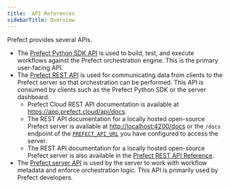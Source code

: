 ```yaml
---
title:  API References
sidebarTitle: Overview
---
```



Prefect provides several APIs. 

- The [Prefect Python SDK API](/2.10.21/api-ref/python/) is used to build, test, and execute workflows against the Prefect orchestration engine. This is the primary user-facing API.
- The [Prefect REST API](/2.10.21/api-ref/rest-api/) is used for communicating data from clients to the Prefect server so that orchestration can be performed. This API is consumed by clients such as the Prefect Python SDK or the server dashboard.
    -  Prefect Cloud REST API documentation is available at <a href="https://app.prefect.cloud/api/docs" target="_blank">https://app.prefect.cloud/api/docs</a>.
    - The REST API documentation for a locally hosted open-source Prefect server is available at <a href="http://localhost:4200/docs" target="_blank">http://localhost:4200/docs</a> or the `/docs` endpoint of the [`PREFECT_API_URL`](/2.10.21/concepts/settings/#prefect_api_url) you have configured to access the server.
    - The REST API documentation for a locally hosted open-source Prefect server is also available in the [Prefect REST API Reference](/2.10.21/api-ref/rest-api-reference/).
- The [Prefect server API](/2.10.21/api-ref/server/) is used by the server to work with workflow metadata and enforce orchestration logic. This API is primarily used by Prefect developers.
